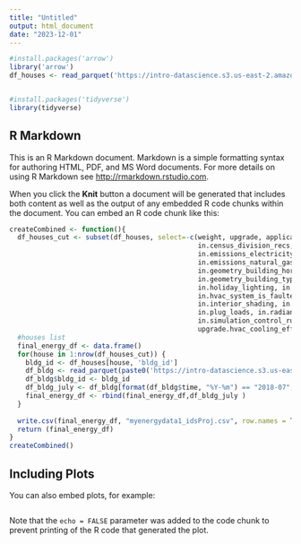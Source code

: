 ---
title: "Untitled"
output: html_document
date: "2023-12-01"
---

```{r}
#install.packages('arrow')
library('arrow')
df_houses <- read_parquet('https://intro-datascience.s3.us-east-2.amazonaws.com/SC-data/static_house_info.parquet')


#install.packages('tidyverse')
library(tidyverse)

```

## R Markdown

This is an R Markdown document. Markdown is a simple formatting syntax for authoring HTML, PDF, and MS Word documents. For more details on using R Markdown see <http://rmarkdown.rstudio.com>.

When you click the **Knit** button a document will be generated that includes both content as well as the output of any embedded R code chunks within the document. You can embed an R code chunk like this:

```{r }
createCombined <- function(){
  df_houses_cut <- subset(df_houses, select=-c(weight, upgrade, applicability, in.ahs_region, in.ashrae_iecc_climate_zone_2004, in.ashrae_iecc_climate_zone_2004_2_a_split, in.cec_climate_zone, in.census_division, 
                                               in.census_division_recs, in.census_region, in.clothes_washer_presence, in.corridor, in.dehumidifier, in.door_area, in.doors, in.eaves, in.electric_vehicle, 
                                               in.emissions_electricity_folders, in.emissions_electricity_units, in.emissions_electricity_values_or_filepaths, in.emissions_fossil_fuel_units, in.emissions_fuel_oil_values, 
                                               in.emissions_natural_gas_values, in.emissions_propane_values, in.emissions_scenario_names, in.emissions_types, in.emissions_wood_values, in.generation_and_emissions_assessment_region, 
                                               in.geometry_building_horizontal_location_mf, in.geometry_building_horizontal_location_sfa, in.geometry_building_level_mf, in.geometry_building_number_units_mf, in.geometry_building_number_units_sfa, 
                                               in.geometry_building_type_acs,in.geometry_building_type_height, in.geometry_building_type_recs, in.geometry_stories_low_rise, in.geometry_story_bin, in.heating_setpoint_has_offset, 
                                               in.holiday_lighting, in.hot_water_distribution, in.hvac_has_shared_system, in.hvac_secondary_heating_efficiency, in.hvac_secondary_heating_type_and_fuel, in.hvac_shared_efficiencies, 
                                               in.hvac_system_is_faulted, in.hvac_system_single_speed_ac_airflow, in.hvac_system_single_speed_ac_charge, in.hvac_system_single_speed_ashp_airflow, in.hvac_system_single_speed_ashp_charge, 
                                               in.interior_shading, in.iso_rto_region, in.lighting_interior_use, in.lighting_other_use, in.location_region, in.mechanical_ventilation, in.natural_ventilation, in.neighbors, in.overhangs, 
                                               in.plug_loads, in.radiant_barrier, in.schedules, in.simulation_control_run_period_begin_day_of_month, in.simulation_control_run_period_begin_month, in.simulation_control_run_period_calendar_year, 
                                               in.simulation_control_run_period_end_day_of_month, in.simulation_control_run_period_end_month, in.simulation_control_timestep, in.solar_hot_water, in.state, in.units_represented, in.water_heater_in_unit, 
                                               upgrade.hvac_cooling_efficiency))
  #houses list
  final_energy_df <- data.frame()
  for(house in 1:nrow(df_houses_cut)) {
    bldg_id <- df_houses[house, 'bldg_id']
    df_bldg <- read_parquet(paste0('https://intro-datascience.s3.us-east-2.amazonaws.com/SC-data/2023-houseData/',bldg_id,'.parquet'))
    df_bldg$bldg_id <- bldg_id
    df_bldg_july <- df_bldg[format(df_bldg$time, "%Y-%m") == "2018-07", ]
    final_energy_df <- rbind(final_energy_df,df_bldg_july )
  }
  
  write.csv(final_energy_df, "myenergydata1_idsProj.csv", row.names = TRUE)
  return (final_energy_df)
}
createCombined()

```

## Including Plots

You can also embed plots, for example:

```{r}

```

Note that the `echo = FALSE` parameter was added to the code chunk to prevent printing of the R code that generated the plot.
